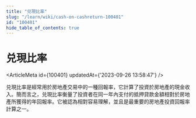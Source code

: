 ```yaml
---
title: "兑現比率"
slug: "/learn/wiki/cash-on-cashreturn-100401"
id: "100401"
hide_table_of_contents: true
---
```



# 兑現比率

<ArticleMeta id={100401} updatedAt={'2023-09-26 13:58:47'} />
<div className='border-solid border-b border-t-0 my-4 border-[var(--ifm-color-gray-300)]' />

兑現比率是經常用於房地產交易中的一種回報率，它計算了投資於房地產的現金收入。簡而言之，兑現比率衡量了投資者在同一年內支付的抵押貸款金額相對於房地產所獲得的年回報率。它被認為相對容易理解，並且是最重要的房地產投資回報率計算之一。
